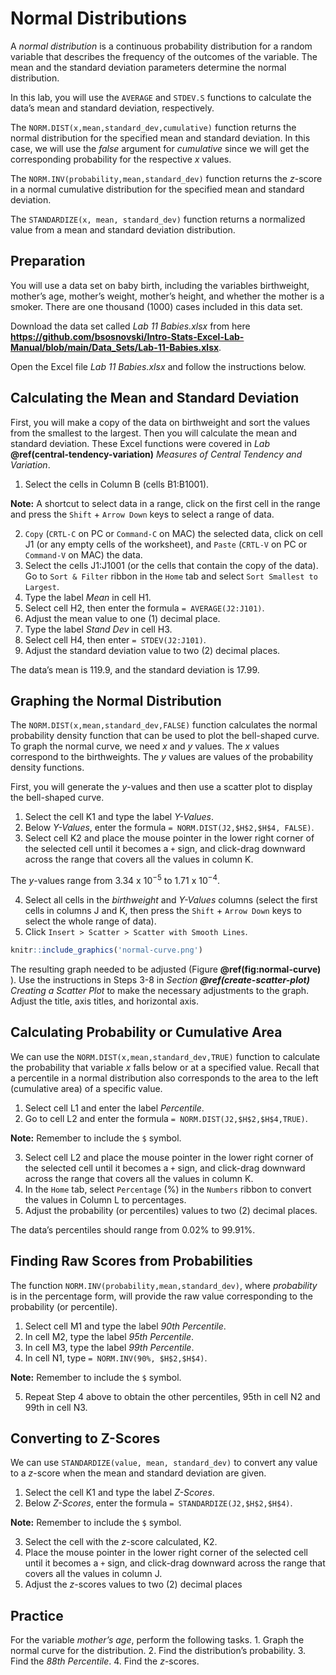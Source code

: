 # Normal Distributions

A *normal distribution* is a continuous probability distribution for a random variable that describes the frequency of the outcomes of the variable. The mean and the standard deviation parameters determine the normal distribution.

In this lab, you will use the `AVERAGE` and `STDEV.S` functions to calculate the data's mean and standard deviation, respectively. 

The `NORM.DIST(x,mean,standard_dev,cumulative)` function returns the normal distribution for the specified mean and standard deviation. In this case, we will use the *false* argument for *cumulative* since we will get the corresponding probability for the respective *x* values.

The `NORM.INV(probability,mean,standard_dev)` function returns the *z*-score in a normal cumulative distribution for the specified mean and standard deviation.

The `STANDARDIZE(x, mean, standard_dev)` function returns a normalized value from a mean and standard deviation distribution.

## Preparation

You will use a data set on baby birth, including the variables birthweight, mother’s age, mother’s weight, mother’s height, and whether the mother is a smoker. There are one thousand (1000) cases included in this data set. 

Download the data set called *Lab 11 Babies.xlsx* from here [**https://github.com/bsosnovski/Intro-Stats-Excel-Lab-Manual/blob/main/Data_Sets/Lab-11-Babies.xlsx**](https://github.com/bsosnovski/Intro-Stats-Excel-Lab-Manual/blob/main/Data_Sets/Lab-11-Babies.xlsx). 

Open the Excel file *Lab 11 Babies.xlsx* and follow the instructions below.

## Calculating the Mean and Standard Deviation

First, you will make a copy of the data on birthweight and sort the values from the smallest to the largest. Then you will calculate the mean and standard deviation. These Excel functions were covered in *Lab*  **\@ref(central-tendency-variation)** *Measures of Central Tendency and Variation*.

1. Select the cells in Column B (cells B1:B1001).

**Note:** A shortcut to select data in a range, click on the first cell in the range and press the `Shift` + `Arrow Down` keys to select a range of data.

2. `Copy` (`CRTL-C` on PC or `Command-C` on MAC) the selected data, click on cell J1 (or any empty cells of the worksheet), and `Paste` (`CRTL-V` on PC or `Command-V` on MAC) the data. 
3. Select the cells J1:J1001 (or the cells that contain the copy of the data). Go to `Sort & Filter` ribbon in the `Home` tab and select `Sort Smallest to Largest`.
4. Type the label *Mean* in cell H1.
5. Select cell H2, then enter the formula `= AVERAGE(J2:J101)`. 
6. Adjust the mean value to one (1) decimal place.
7. Type the label *Stand Dev* in cell H3.
8. Select cell H4, then enter `= STDEV(J2:J101)`. 
9. Adjust the standard deviation value to two (2) decimal places.

The data’s mean is 119.9, and the standard deviation is 17.99.

## Graphing the Normal Distribution

The `NORM.DIST(x,mean,standard_dev,FALSE)` function calculates the normal probability density function that can be used to plot the bell-shaped curve. To graph the normal curve, we need *x* and *y* values. The *x* values correspond to the birthweights. The *y* values are values of the probability density functions.

First, you will generate the *y*-values and then use a scatter plot to display the bell-shaped curve.

1. Select the cell K1 and type the label *Y-Values*.
2. Below *Y-Values*, enter the formula `= NORM.DIST(J2,$H$2,$H$4, FALSE)`. 
3. Select cell K2 and place the mouse pointer in the lower right corner of the selected cell until it becomes a `+` sign, and click-drag downward across the range that covers all the values in column K.

The *y*-values range from $3.34$ x $10^{-5}$ to $1.71$ x $10^{-4}$.

4. Select all cells in the *birthweight* and *Y-Values* columns (select the first cells in columns J and K, then press the `Shift` + `Arrow Down` keys to select the whole range of data).
5. Click `Insert > Scatter > Scatter with Smooth Lines`. 

```r
knitr::include_graphics('normal-curve.png')
```

The resulting graph needed to be adjusted (Figure **\@ref(fig:normal-curve)
**). Use the instructions in Steps 3-8 in *Section* ***\@ref(create-scatter-plot)*** *Creating a Scatter Plot* to make the necessary adjustments to the graph. Adjust the title, axis titles, and horizontal axis.

## Calculating Probability or Cumulative Area

We can use the `NORM.DIST(x,mean,standard_dev,TRUE)` function to calculate the probability that variable *x* falls below or at a specified value. Recall that a percentile in a normal distribution also corresponds to the area to the left (cumulative area) of a specific value.

1. Select cell L1 and enter the label *Percentile*. 
2. Go to cell L2 and enter the formula `= NORM.DIST(J2,$H$2,$H$4,TRUE)`.

**Note:** Remember to include the `$` symbol.

3. Select cell L2 and place the mouse pointer in the lower right corner of the selected cell until it becomes a `+` sign, and click-drag downward across the range that covers all the values in column K.
4. In the `Home` tab, select `Percentage` (%) in the `Numbers` ribbon to convert the values in Column L to percentages.
5. Adjust the probability (or percentiles) values to two (2) decimal places.

The data’s percentiles should range from 0.02% to 99.91%.

## Finding Raw Scores from Probabilities

The function `NORM.INV(probability,mean,standard_dev)`, where *probability* is in the percentage form, will provide the raw value corresponding to the probability (or percentile). 

1. Select cell M1 and type the label *90th Percentile*.
2. In cell M2, type the label *95th Percentile*.
3. In cell M3, type the label *99th Percentile*.
4. In cell N1, type `= NORM.INV(90%, $H$2,$H$4)`. 

**Note:** Remember to include the `$` symbol.

5. Repeat Step 4 above to obtain the other percentiles, 95th in cell N2 and 99th in cell N3.

## Converting to Z-Scores

We can use `STANDARDIZE(value, mean, standard_dev)` to convert any value to a *z*-score when the mean and standard deviation are given.

1. Select the cell K1 and type the label *Z-Scores*.
2. Below *Z-Scores*, enter the formula `= STANDARDIZE(J2,$H$2,$H$4)`. 

**Note:** Remember to include the `$` symbol.

3. Select the cell with the *z*-score calculated, K2.
4. Place the mouse pointer in the lower right corner of the selected cell until it becomes a `+` sign, and click-drag downward across the range that covers all the values in column J.
5. Adjust the *z*-scores values to two (2) decimal places 


## Practice

For the variable *mother’s age*, perform the following tasks.
1. Graph the normal curve for the distribution.
2. Find the distribution’s probability.
3. Find the *88th Percentile*.
4. Find the *z*-scores.




